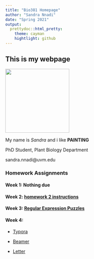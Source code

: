 ```yaml
---
title: "Bio381 Homepage"
author: "Sandra Nnadi"
date: "Spring 2021"
output:
  prettydoc::html_pretty:
    theme: cayman
    hightlight: github
---
```



## This is my webpage


<img src='20201107_164824.jpg' width='200' height='200' />


My name is *Sandra* and i like **PAINTING**

PhD Student, Plant Biology Department

sandra.nnadi@uvm.edu


### Homework Assignments

#### Week 1: **Nothing due**

#### Week 2: [homework 2 instructions](homework_02.html)

#### Week 3: [Regular Expression Puzzles](homework_03.html)

#### Week 4: 
* [Typora](Sandra Nnadi Typora.html) 

* [Beamer](Sandra Nnadi Beamer.pdf)

* [Letter](Sandra UVM_Letter.pdf)
